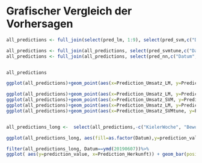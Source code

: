 
# Grafischer Vergleich der Vorhersagen


```r


all_predictions <- full_join(select(pred_lm, 1:9), select(pred_svm,c("Datum", "Warengruppe","Prediction_Umsatz_SVM")), by=c("Datum","Warengruppe"))

all_predictions <- full_join(all_predictions, select(pred_svmtune,c("Datum", "Warengruppe","Prediction_Umsatz_SVMtune")), by=c("Datum","Warengruppe"))
all_predictions <- full_join(all_predictions, select(pred_nn,c("Datum", "Warengruppe","Prediction_Umsatz_nn")), by=c("Datum","Warengruppe"))


all_predictions

ggplot(all_predictions)+geom_point(aes(x=Prediction_Umsatz_LM, y=Prediction_Umsatz_SVM, color=Warengruppe))

ggplot(all_predictions)+geom_point(aes(x=Prediction_Umsatz_LM, y=Prediction_Umsatz_SVMtune, color=Warengruppe))
ggplot(all_predictions)+geom_point(aes(x=Prediction_Umsatz_SVM, y=Prediction_Umsatz_SVMtune, color=Warengruppe))
ggplot(all_predictions)+geom_point(aes(x=Prediction_Umsatz_LM, y=Prediction_Umsatz_nn, color=Warengruppe))
ggplot(all_predictions)+geom_point(aes(x=Prediction_Umsatz_SVMtune, y=Prediction_Umsatz_nn, color=Warengruppe))


all_predictions_long <-  select(all_predictions,-c("KielerWoche", "Bewoelkung", "Temperatur", "Wochentag","Windgeschwindigkeit", "istFeiertag"))%>% gather(Prediction_Herkunft, prediction_value, -c("Warengruppe", "Datum"))

ggplot(all_predictions_long, aes(fill=as.factor(Datum),y=prediction_value, x=Prediction_Herkunft)) + geom_bar(position="dodge", stat="identity")+facet_wrap(~Warengruppe) + theme(axis.text.x = element_text(angle=45)) + scale_x_discrete(labels=c("LM"," NN", "SVM", "SVMtune"))

filter(all_predictions_long, Datum==ymd(20190607))%>%
ggplot( aes(y=prediction_value, x=Prediction_Herkunft)) + geom_bar(position="dodge", stat="identity")+facet_wrap(~Warengruppe) + theme(axis.text.x = element_text(angle=45)) + scale_x_discrete(labels=c("LM"," NN", "SVM", "SVMtune"))+ ggtitle("Vorhersagevergleich nach Warengruppe für den Tag 07.06.2019")

```

